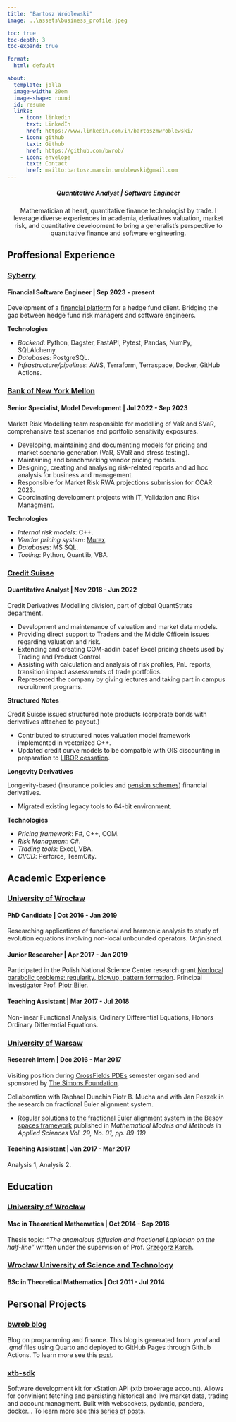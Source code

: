 ```yaml
---
title: "Bartosz Wróblewski" 
image: ..\assets\business_profile.jpeg

toc: true
toc-depth: 3
toc-expand: true

format: 
  html: default

about:
  template: jolla
  image-width: 20em
  image-shape: round
  id: resume
  links:
    - icon: linkedin
      text: LinkedIn
      href: https://www.linkedin.com/in/bartoszmwroblewski/
    - icon: github
      text: Github
      href: https://github.com/bwrob/
    - icon: envelope
      text: Contact
      href: mailto:bartosz.marcin.wroblewski@gmail.com
---
```


:::{#resume}
<center>
##### Quantitative Analyst | Software Engineer
Mathematician at heart, quantitative finance technologist by trade.
I leverage diverse experiences in academia, derivatives valuation, market risk, and quantitative development 
to bring a generalist's perspective to quantitative finance and software engineering.
</center>
:::


## Proffesional Experience
### [Syberry](https://www.syberry.com/)
#### Financial Software Engineer | Sep 2023 - present

Development of a [financial platform](https://www.syberry.com/case-studies/game-changing-financial-platform/) for a hedge fund client. Bridging the gap between hedge fund risk managers and software engineers.

**Technologies**

  * *Backend*: Python, Dagster, FastAPI, Pytest, Pandas, NumPy, SQLAIchemy.
  * *Databases*: PostgreSQL.
  * *Infrastructure/pipelines*: AWS, Terraform, Terraspace, Docker, GitHub Actions.



### [Bank of New York Mellon](https://www.bnymellon.com/)
#### Senior Specialist, Model Development | Jul 2022 - Sep 2023

Market Risk Modelling team responsible for modelling of VaR and SVaR, comprehansive test scenarios and portfolio sensitivity exposures.

  * Developing, maintaining and documenting models for pricing and market scenario generation (VaR, SVaR and stress testing).
  * Maintaining and benchmarking vendor pricing models.
  * Designing, creating and analysing  risk-related reports and ad hoc analysis for business and management.
  * Responsible for Market Risk RWA projections submission for CCAR 2023.
  * Coordinating development projects with IT, Validation and Risk Managment.

**Technologies**

  * *Internal risk models*: C++.
  * *Vendor pricing system*: [Murex](https://www.murex.com/en).
  * *Databases*: MS SQL.
  * *Tooling*: Python, Quantlib, VBA.


### [Credit Suisse](https://www.credit-suisse.com/)
#### Quantitative Analyst | Nov 2018 - Jun 2022

Credit Derivatives Modelling division, part of global QuantStrats department.

   * Development and maintenance of valuation and market data models.
   * Providing direct support to Traders and the Middle Officein issues regarding valuation and risk.
   * Extending and creating COM-addin basef Excel pricing sheets used by Trading and Product Control.
   * Assisting with calculation and analysis of risk profiles, PnL reports, transition impact assessments of trade portfolios.
   * Represented the company by giving lectures and taking part in campus recruitment programs.

**Structured Notes**

Credit Suisse issued structured note products (corporate bonds with derivatives attached to payout.)

   * Contributed to structured notes valuation model framework implemented in vectorized C++.
   * Updated credit curve models to be compatble with OIS discounting in preparation to [LIBOR cessation](https://www.forbes.com/advisor/investing/what-is-libor/).


**Longevity Derivatives**

Longevity-based (insurance policies and [pension schemes](https://www.independent.co.uk/news/business/news/itv-pays-credit-suisse-to-take-on-the-risk-on-its-pension-scheme-2342304.html)) financial derivatives.

  * Migrated existing legacy tools to 64-bit environment.

**Technologies**

  * *Pricing framework*: F#, C++, COM.
  * *Risk Managment*: C#. 
  * *Trading tools*: Excel, VBA.
  * *CI/CD*: Perforce, TeamCity.





## Academic Experience
### [University of Wrocław](https://www.math.uni.wroc.pl/)
#### PhD Candidate | Oct 2016 - Jan 2019

Researching applications of functional and harmonic analysis to study of evolution equations involving non-local unbounded operators. *Unfinished.*

#### Junior Researcher | Apr 2017 - Jan 2019

Participated in the Polish National Science Center research grant [Nonlocal parabolic problems: regularity, blowup, pattern formation](https://projekty.ncn.gov.pl/en/index.php?projekt_id=352757).
Principal Investigator Prof. [Piotr Biler](http://www.math.uni.wroc.pl/~biler/).

#### Teaching Assistant | Mar 2017 - Jul 2018

Non-linear Functional Analysis, Ordinary Differential Equations, Honors Ordinary Differential Equations.


### [University of Warsaw](https://www.mimuw.edu.pl/en/studies/)
#### Research Intern | Dec 2016 - Mar 2017
Visiting position during [CrossFields PDEs](https://crossfields.impan.pl/index.html) semester organised and sponsored by [The Simons Foundation](https://www.simonsfoundation.org/).

Collaboration with Raphael Dunchin Piotr B. Mucha and with Jan Peszek in the research on fractional Euler alignment system.

  * [Regular solutions to the fractional Euler alignment system in the Besov spaces framework](https://arxiv.org/abs/1804.07611) published in *Mathematical Models and Methods in Applied Sciences Vol. 29, No. 01, pp. 89-119*

#### Teaching Assistant | Jan 2017 - Mar 2017
Analysis 1, Analysis 2.


## Education
### [University of Wrocław](https://www.math.uni.wroc.pl/)
#### Msc in Theoretical Mathematics | Oct 2014 - Sep 2016
Thesis topic: *"The anomalous diffusion and fractional Laplacian on the half-line"* written under the supervision of Prof. [Grzegorz Karch](https://karch.math.uni.wroc.pl/).


### [Wrocław University of Science and Technology](https://wmat.pwr.edu.pl)
#### BSc in Theoretical Mathematics | Oct 2011 - Jul 2014


## Personal Projects
### [bwrob blog](https://bwrob.github.io/)
Blog on programming and finance. This blog is generated from *.yaml* and *.qmd* files using Quarto and deployed to GitHub Pages through Github Actions. To learn more see this [post](../posts/240430_quarto_personal_blog/index.qmd).


### [xtb-sdk](https://github.com/bwrob/xtb-sdk/)
Software development kit for xStation API (xtb brokerage account). Allows for convinient fetching and persisting historical and live market data, trading and account managment. Built with websockets, pydantic, pandera, docker... To learn more see this [series of posts](https://bwrob.github.io/#category=News).
